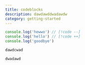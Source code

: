```yaml
---
title: codeblocks
description: dawdawddwadawdw 
category: getting-started
---
```


```ts
console.log('hewwo') // [!code --]
console.log('hello') // [!code ++]
console.log('goodbye')
```
```ts
dawdcwad
```
```ts
dwadawd
```